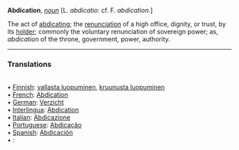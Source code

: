 '''Abdication''', ''[[noun (part of speech)|noun]]'' [L. ''abdicatio'': cf. F. ''abdication''.]

The act of [[abdicating]]; the [[renunciation]] of a high office, dignity, or trust, by its [[holder]]; commonly the voluntary renunciation of sovereign power; as, ''abdication'' of the throne, government, power, authority.

<HR> <P> <H3>Translations</H3><BR>• [[Finnish]]: [[vallasta luopuminen]], [[kruunusta luopuminen]]<BR>• [[French]]: [[Abdication]]<BR>• [[German]]: [[Verzicht]]<BR>• [[Interlingua]]: [[Abdication]]<BR>• [[Italian]]: [[Abdicazione]]<BR>• [[Portuguese]]: [[Abdicação]]<BR>• [[Spanish]]: [[Abdicación]]<BR>• [[]]: [[]]